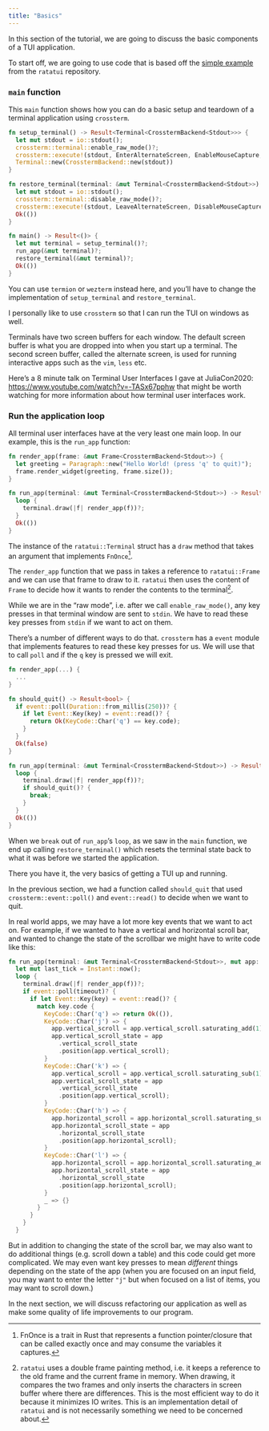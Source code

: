 ```yaml
---
title: "Basics"
---
```


In this section of the tutorial, we are going to discuss the basic components of a TUI application.

To start off, we are going to use code that is based off the [simple example](https://github.com/tui-rs-revival/ratatui/blob/main/examples/hello_world.rs) from the `ratatui` repository.

### `main` function

This `main` function shows how you can do a basic setup and teardown of a terminal application using `crossterm`.

```rust
fn setup_terminal() -> Result<Terminal<CrosstermBackend<Stdout>>> {
  let mut stdout = io::stdout();
  crossterm::terminal::enable_raw_mode()?;
  crossterm::execute!(stdout, EnterAlternateScreen, EnableMouseCapture, HideCursor)?;
  Terminal::new(CrosstermBackend::new(stdout))
}

fn restore_terminal(terminal: &mut Terminal<CrosstermBackend<Stdout>>) -> Result<()> {
  let mut stdout = io::stdout();
  crossterm::terminal::disable_raw_mode()?;
  crossterm::execute!(stdout, LeaveAlternateScreen, DisableMouseCapture, ShowCursor)?;
  Ok(())
}

fn main() -> Result<()> {
  let mut terminal = setup_terminal()?;
  run_app(&mut terminal)?;
  restore_terminal(&mut terminal)?;
  Ok(())
}
```

You can use `termion` or `wezterm` instead here, and you'll have to change the implementation of `setup_terminal` and `restore_terminal`.

I personally like to use `crossterm` so that I can run the TUI on windows as well.

::: callout-note
Terminals have two screen buffers for each window.
The default screen buffer is what you are dropped into when you start up a terminal.
The second screen buffer, called the alternate screen, is used for running interactive apps such as the `vim`, `less` etc.

Here's a 8 minute talk on Terminal User Interfaces I gave at JuliaCon2020: <https://www.youtube.com/watch?v=-TASx67pphw> that might be worth watching for more information about how terminal user interfaces work.
:::

### Run the application loop

All terminal user interfaces have at the very least one main loop.
In our example, this is the `run_app` function:

```rust
fn render_app(frame: &mut Frame<CrosstermBackend<Stdout>>) {
  let greeting = Paragraph::new("Hello World! (press 'q' to quit)");
  frame.render_widget(greeting, frame.size());
}

fn run_app(terminal: &mut Terminal<CrosstermBackend<Stdout>>) -> Result<()> {
  loop {
    terminal.draw(|f| render_app(f))?;
  }
  Ok(())
}
```

The instance of the `ratatui::Terminal` struct has a `draw` method that takes an argument that implements `FnOnce`^[FnOnce is a trait in Rust that represents a function pointer/closure that can be called exactly once and may consume the variables it captures.].

The `render_app` function that we pass in takes a reference to `ratatui::Frame` and we can use that frame to draw to it.
`ratatui` then uses the content of `Frame` to decide how it wants to render the contents to the terminal^[`ratatui` uses a double frame painting method, i.e. it keeps a reference to the old frame and the current frame in memory. When drawing, it compares the two frames and only inserts the characters in screen buffer where there are differences. This is the most efficient way to do it because it minimizes IO writes. This is an implementation detail of `ratatui` and is not necessarily something we need to be concerned about.].

While we are in the "raw mode", i.e. after we call `enable_raw_mode()`, any key presses in that terminal window are sent to `stdin`.
We have to read these key presses from `stdin` if we want to act on them.

There's a number of different ways to do that.
`crossterm` has a `event` module that implements features to read these key presses for us.
We will use that to call `poll` and if the `q` key is pressed we will exit.

```rust
fn render_app(...) {
  ...
}

fn should_quit() -> Result<bool> {
  if event::poll(Duration::from_millis(250))? {
    if let Event::Key(key) = event::read()? {
      return Ok(KeyCode::Char('q') == key.code);
    }
  }
  Ok(false)
}

fn run_app(terminal: &mut Terminal<CrosstermBackend<Stdout>>) -> Result<()> {
  loop {
    terminal.draw(|f| render_app(f))?;
    if should_quit()? {
      break;
    }
  }
  Ok(())
}
```

When we `break` out of `run_app`'s `loop`, as we saw in the `main` function, we end up calling `restore_terminal()` which resets the terminal state back to what it was before we started the application.

There you have it, the very basics of getting a TUI up and running.

In the previous section, we had a function called `should_quit` that used `crossterm::event::poll()` and `event::read()` to decide when we want to quit.

In real world apps, we may have a lot more key events that we want to act on.
For example, if we wanted to have a vertical and horizontal scroll bar, and wanted to change the state of the scrollbar we might have to write code like this:

```rust
fn run_app(terminal: &mut Terminal<CrosstermBackend<Stdout>>, mut app: App) -> Result<()> {
  let mut last_tick = Instant::now();
  loop {
    terminal.draw(|f| render_app(f))?;
    if event::poll(timeout)? {
      if let Event::Key(key) = event::read()? {
        match key.code {
          KeyCode::Char('q') => return Ok(()),
          KeyCode::Char('j') => {
            app.vertical_scroll = app.vertical_scroll.saturating_add(1);
            app.vertical_scroll_state = app
              .vertical_scroll_state
              .position(app.vertical_scroll);
          }
          KeyCode::Char('k') => {
            app.vertical_scroll = app.vertical_scroll.saturating_sub(1);
            app.vertical_scroll_state = app
              .vertical_scroll_state
              .position(app.vertical_scroll);
          }
          KeyCode::Char('h') => {
            app.horizontal_scroll = app.horizontal_scroll.saturating_sub(1);
            app.horizontal_scroll_state = app
              .horizontal_scroll_state
              .position(app.horizontal_scroll);
          }
          KeyCode::Char('l') => {
            app.horizontal_scroll = app.horizontal_scroll.saturating_add(1);
            app.horizontal_scroll_state = app
              .horizontal_scroll_state
              .position(app.horizontal_scroll);
          }
          _ => {}
        }
      }
    }
  }
```

But in addition to changing the state of the scroll bar, we may also want to do additional things (e.g. scroll down a table) and this code could get more complicated.
We may even want key presses to mean _different_ things depending on the state of the app (when you are focused on an input field, you may want to enter the letter `"j"` but when focused on a list of items, you may want to scroll down.)

In the next section, we will discuss refactoring our application as well as make some quality of life improvements to our program.
